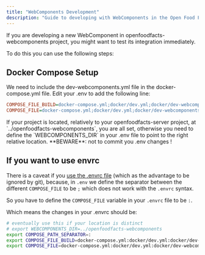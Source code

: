 ```yaml
---
title: "WebComponents Development"
description: "Guide to developing with WebComponents in the Open Food Facts project including Docker setup and environment configuration for local testing."
---
```



If you are developing a new WebComponent in openfoodfacts-webcomponents project, you might want to test its integration immediately.

To do this you can use the following steps:

## Docker Compose Setup

<Steps>
<Step title="Include dev-webcomponents.yml">
We need to include the dev-webcomponents.yml file in the docker-compose.yml file.
</Step>
<Step title="Edit .env file">
Edit your .env to add the following line:

```ini
COMPOSE_FILE_BUILD=docker-compose.yml;docker/dev.yml;docker/dev-webcomponents.yml
COMPOSE_FILE=docker-compose.yml;docker/dev.yml;docker/dev-webcomponents.yml;docker/run.yml
```

</Step>
<Step title="Define WEBCOMPONENTS_DIR (if needed)">
If your project is located, relatively to your openfoodfacts-server project, at `../openfoodfacts-webcomponents`, you are all set, otherwise you need to define the `WEBCOMPONENTS_DIR` in your .env file to point to the right relative location.
</Step>
<Step title="Caution: Do not commit .env changes">
**BEWARE**: not to commit you .env changes !
</Step>
</Steps>

## If you want to use envrc

There is a caveat if you [use the .envrc file](./how-to-use-direnv) (which as the advantage to be ignored by git), because, in `.env` we define the separator between the different `COMPOSE_FILE` to be `;` which does not work with the `.envrc` syntax.

So you have to define the `COMPOSE_FILE` variable in your `.envrc` file to be `:`.

Which means the changes in your .envrc should be:

```bash
# eventually use this if your location is distinct
# export WEBCOMPONENTS_DIR=../openfoodfacts-webcomponents
export COMPOSE_PATH_SEPARATOR=:
export COMPOSE_FILE_BUILD=docker-compose.yml:docker/dev.yml:docker/dev-webcomponents.yml
export COMPOSE_FILE=docker-compose.yml:docker/dev.yml:docker/dev-webcomponents.yml:docker/run.yml
```
